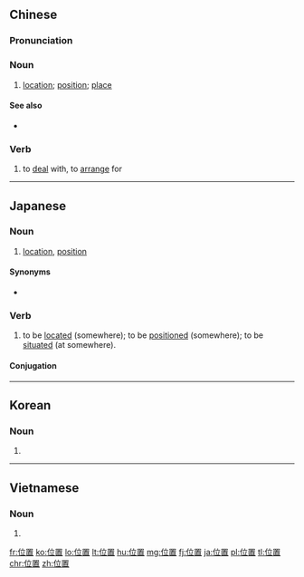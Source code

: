==Chinese==
{{zh-forms}}

===Pronunciation===
{{zh-pron
|m=wèizhì,tl=y
|c=wai6 zi3
|mn=ūi-tì
|w=3hhue tsr
|cat=n}}

===Noun===
{{zh-noun|mw=個}}

# [[location]]; [[position]]; [[place]]

====See also====
* {{zh-l|位於/位于}}

===Verb===
{{zh-verb}}

# to [[deal]] with, to [[arrange]] for

{{zh-cat|Elementary}}

----

==Japanese==
{{ja-kanjitab|い|ち|yomi=on}}

===Noun===
{{ja-noun|いち}}

# [[location]], [[position]]
#: {{ja-usex|現在'''位置'''|げんざい'''いち'''|the current position ("you are here" - as used on maps)}}

====Synonyms====
* {{ja-r|場所|ばしょ}}

===Verb===
{{ja-verb-suru|いち}}

# to be [[located]] (somewhere); to be [[positioned]] (somewhere); to be [[situated]] (at somewhere).
#: {{ja-usex|宮崎県は九州地方の南東部に'''位置'''する県。|^みやざき けん は ^きゅうしゅう ちほう の なんとうぶ に '''いち''' する けん。|Miyazaki prefecture '''is situated''' in the south-east part of the Kyūshū region.}}

====Conjugation====
{{ja-suru|いち}}

----

==Korean==
{{ko-hanjatab}}

===Noun===
{{ko-noun|hj|hangeul=위치}}

# {{hanja form of|위치|[[location]]}}

----

==Vietnamese==
{{vi-hantutab}}

===Noun===
{{vi-hantu}}

# {{han tu form of|vị trí|[[location]]}}

[[fr:位置]]
[[ko:位置]]
[[lo:位置]]
[[lt:位置]]
[[hu:位置]]
[[mg:位置]]
[[fj:位置]]
[[ja:位置]]
[[pl:位置]]
[[tl:位置]]
[[chr:位置]]
[[zh:位置]]